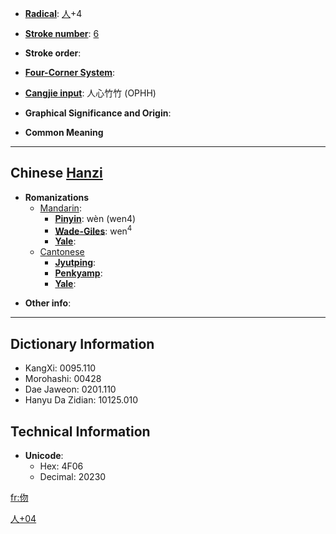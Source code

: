 * '''[[Wiktionary:Chinese radical index| Radical]]''': [[Wiktionary:Chinese radical index 人|人]]+4

* '''[[Wiktionary:Chinese total strokes index|Stroke number]]''': [[Wiktionary:Chinese total strokes index 6|6]]

* '''Stroke order''': 

* '''[[Wiktionary:Chinese four corner index|Four-Corner System]]''': 

* '''[[Wiktionary:Chinese Cangjie index|Cangjie input]]''': 人心竹竹 (OPHH)

* '''Graphical Significance and Origin''': 

* '''Common Meaning'''

----

== Chinese [[Hanzi]] ==

* '''Romanizations'''
** [[Mandarin]]:
*** '''[[Pinyin]]''': wèn (wen4)
*** '''[[Wade-Giles]]''': wen<sup>4</sup>
*** '''[[Yale]]''': 
**[[Cantonese]]
***'''[[Jyutping]]''':
***'''[[Penkyamp]]''': 
***'''[[Yale]]''': 

* '''Other info''': 

----

== Dictionary Information ==

* KangXi: 0095.110
* Morohashi: 00428
* Dae Jaweon: 0201.110
* Hanyu Da Zidian: 10125.010

== Technical Information ==

* '''Unicode''':
** Hex: 4F06
** Decimal: 20230

[[Category:CJKV Character articles lacking a common meaning|人+04]]

[[fr:伆]]